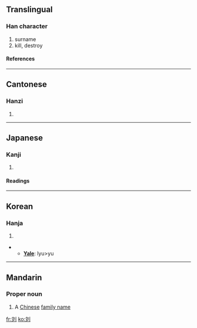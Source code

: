 {{see|劉}}

==Translingual==
===Han character===
{{Han char|rn=18|rad=刀|as=04|sn=6|four=|canj=卜大中弓 (YKLN)}}
# surname
# kill, destroy
====References====
{{Han ref|kx=0137.301|dkj=01908|dj=0309.190|hdz=10327.130|uh=5218|ud=21016}}
----
==Cantonese==
===Hanzi===
{{yue-hanzi|jyut=|y=lau4}}
# {{defn|Cantonese}}
----
==Japanese==
===Kanji===
{{ja-kanji|grade=|rs=刀04}}
# {{defn|Japanese}}
====Readings====
{{ja-readings|on=[[りゅう]] (ryū)|kun=[[ころす]] (korosu)}}
----
==Korean==
===Hanja===
{{ko-hanja|hangeul=류>유|rv=ryu>yu|mr=ryu>yu}}
# {{defn|Korean}}
** '''[[Yale]]''': lyu>yu
----
==Mandarin==
{{zh-forms|{{zh-lookup|刘}}|[[劉]]}}

===Proper noun===
{{cmn-proper|s|pin=Líu|pint=liu2|tra=劉|sim=刘|rs=刀04}}

# A [[Chinese]] [[family name]]

[[fr:刘]]
[[ko:刘]]